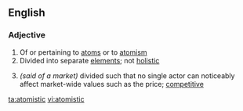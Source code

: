 ==English==

===Adjective===
{{en-adj}}

# Of or pertaining to [[atom]]s or to [[atomism]]
# Divided into separate [[element]]s; not [[holistic]]
# {{economics}} ''(said of a market)'' divided such that no single actor can noticeably affect market-wide values such as the price; [[competitive]]

[[ta:atomistic]]
[[vi:atomistic]]